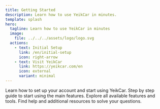 ```yaml
---
title: Getting Started
description: Learn how to use YeikCar in minutes.
template: splash
hero:
  tagline: Learn how to use YeikCar in minutes
  image:
    file: ../../../assets/logo/logo.svg
  actions:
    - text: Initial Setup
      link: /en/initial-setup
      icon: right-arrow
    - text: Visit YeikCar
      link: https://yeikcar.com/en
      icon: external
      variant: minimal
---
```



<CardGrid>
  <Card title="Initial Setup" icon="rocket">
    Learn how to set up your account and start using YeikCar.
  </Card>
  <Card title="First Steps" icon="puzzle">
    Step by step guide to start using the main features.
  </Card>
  <Card title="Features" icon="star">
    Explore all available features and tools.
  </Card>
  <Card title="Support" icon="information">
    Find help and additional resources to solve your questions.
  </Card>
</CardGrid>
